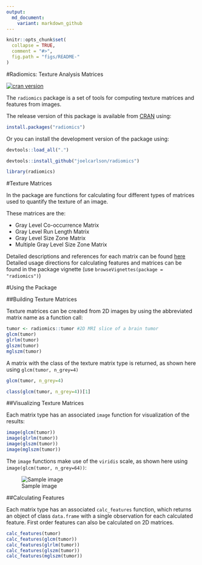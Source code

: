 ```yaml
---
output:
  md_document:
    variant: markdown_github
---
```


```r
knitr::opts_chunk$set(
  collapse = TRUE,
  comment = "#>",
  fig.path = "figs/README-"
)
```

#Radiomics: Texture Analysis Matrices

[![cran version](http://www.r-pkg.org/badges/version/radiomics)](http://cran.rstudio.com/web/packages/radiomics)

The `radiomics` package is a set of tools for computing texture matrices and features from images. 

The release version of this package is available from [CRAN](https://cran.r-project.org/web/packages/radiomics/index.html) using:

```r
install.packages("radiomics")
```

Or you can install the development version of the package using:

```r
devtools::load_all(".")
```
```r
devtools::install_github("joelcarlson/radiomics")

library(radiomics)
```

#Texture Matrices

In the package are functions for calculating four different types of matrices used to quantify the texture of an image. 

These matrices are the:

  - Gray Level Co-occurrence Matrix
  - Gray Level Run Length Matrix
  - Gray Level Size Zone Matrix
  - Multiple Gray Level Size Zone Matrix

Detailed descriptions and references for each matrix can be found [here](http://joelcarlson.me/2015/07/10/radiomics-package/)
Detailed usage directions for calculating features and matrices can be found in the package vignette (use `browseVignettes(package = "radiomics")`)

#Using the Package

##Building Texture Matrices

Texture matrices can be created from 2D images by using the abbreviated matrix name as a function call:

```r
tumor <- radiomics::tumor #2D MRI slice of a brain tumor
glcm(tumor)
glrlm(tumor)
glszm(tumor)
mglszm(tumor)
```

A matrix with the class of the texture matrix type is returned, as shown here using `glcm(tumor, n_grey=4)`

```r
glcm(tumor, n_grey=4)
```
```r
class(glcm(tumor, n_grey=4))[1]
```


##Visualizing Texture Matrices

Each matrix type has an associated `image` function for visualization of the results:

```r
image(glcm(tumor))
image(glrlm(tumor))
image(glszm(tumor))
image(mglszm(tumor))
```

The `image` functions make use of the `viridis` scale, as shown here using `image(glcm(tumor, n_grey=64))`:

![Sample image](https://raw.githubusercontent.com/joelcarlson/radiomics/master/figs/README-tumorglcm-1.png)


##Calculating Features

Each matrix type has an associated `calc_features` function, which returns an object of class `data.frame` with a single observation for each calculated feature. First order features can also be calculated on 2D matrices.

```r
calc_features(tumor)
calc_features(glcm(tumor))
calc_features(glrlm(tumor))
calc_features(glszm(tumor))
calc_features(mglszm(tumor))
```



